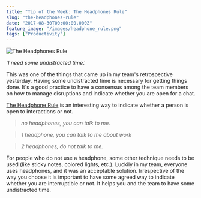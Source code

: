 ```yaml
---
title: "Tip of the Week: The Headphones Rule"
slug: "the-headphones-rule"
date: "2017-08-30T00:00:00.000Z"
feature_image: "/images/headphone_rule.png"
tags: ["Productivity"]
---
```


![The Headphones Rule](/images/headphone_rule.png)

'_I need some undistracted time_.'

This was one of the things that came up in my team's retrospective yesterday. Having some undistracted time is necessary for getting things done. It's a good practice to have a consensus among the team members on how to manage disruptions and indicate whether you are open for a chat.

[The Headphone Rule](http://theheadphonesrule.com/) is an interesting way to indicate whether a person is open to interactions or not.

> _no headphones, you can talk to me._

> _1 headphone, you can talk to me about work_

> _2 headphones, do not talk to me._

For people who do not use a headphone, some other technique needs to be used (like sticky notes, colored lights, etc.). Luckily in my team, everyone uses headphones, and it was an acceptable solution. Irrespective of the way you choose it is important to have some agreed way to indicate whether you are interruptible or not. It helps you and the team to have some undistracted time.